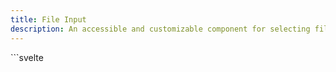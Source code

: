 ```yaml
---
title: File Input
description: An accessible and customizable component for selecting files
---
```



<Tabs>
  <TabItem label="Preview">
    <FileInputPreview client:load />
  </TabItem>
  <TabItem label="Usage">
    ```svelte
    <script lang="ts">
        import { Button, FileInput } from "@dxdns/feflow"

        let filesData: File[] = $state([])

        async function handleChange(files: File[]) {
            filesData = [...filesData, ...files]
        }
    </script>

    <FileInput multiple accept="image/*,.pdf" onDropEvent={handleChange}>
        <div
            style="
            display: flex;
            flex-direction: column;
            gap: 1rem;
            align-items: center;
            "
        >
            <svg
                viewBox="0 0 640 512"
                height="50px"
                width="50px"
                fill="rgb(82, 82, 82)"
            >
                <path
                    d="M144 480C64.5 480 0 415.5 0 336c0-62.8 40.2-116.2 96.2-135.9c-.1-2.7-.2-5.4-.2-8.1c0-88.4 71.6-160 160-160c59.3 0 111 32.2 138.7 80.2C409.9 102 428.3 96 448 96c53 0 96 43 96 96c0 12.2-2.3 23.8-6.4 34.6C596 238.4 640 290.1 640 352c0 70.7-57.3 128-128 128H144zm79-217c-9.4 9.4-9.4 24.6 0 33.9s24.6 9.4 33.9 0l39-39V392c0 13.3 10.7 24 24 24s24-10.7 24-24V257.9l39 39c9.4 9.4 24.6 9.4 33.9 0s9.4-24.6 0-33.9l-80-80c-9.4-9.4-24.6-9.4-33.9 0l-80 80z"
                >
                </path>
            </svg>
            <p>Drag and Drop</p>
            <p>or</p>
            <br />
            <Button variant="outlined">Browse file</Button>
        </div>
    </FileInput>

    <br />
    {#each filesData as file}
        <p>{file.name}</p>
    {/each}
    ```

  </TabItem>
</Tabs>
